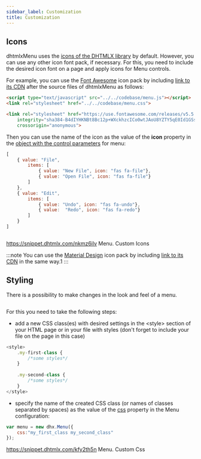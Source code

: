 ```yaml
---
sidebar_label: Customization
title: Customization
---
```



          

Icons
------------

dhtmlxMenu uses the [icons of the DHTMLX library](/helpers/icon) by default. However, you can use any other icon font pack, if necessary. For this, you need to include the desired icon font on 
a page and apply icons for Menu controls.

For example, you can use the [Font Awesome](https://fontawesome.com/) icon pack by including [link to its CDN](https://fontawesome.com/how-to-use/on-the-web/setup/getting-started?using=web-fonts-with-css) 
after the source files of dhtmlxMenu as follows:

~~~html
<script type="text/javascript" src="../../codebase/menu.js"></script>
<link rel="stylesheet" href="../../codebase/menu.css">

<link rel="stylesheet" href="https://use.fontawesome.com/releases/v5.5.0/css/all.css" 
	integrity="sha384-B4dIYHKNBt8Bc12p+WXckhzcICo0wtJAoU8YZTY5qE0Id1GSseTk6S+L3BlXeVIU" 
    crossorigin="anonymous">
~~~

Then you can use the name of the icon as the value of the <strong>icon</strong> property in the [object with the control parameters](/menu/from_script#jsonformattemplates) for menu:

~~~js
[
	{ value: "File", 
    	items: [
    		{ value: "New File", icon: "fas fa-file"},
    		{ value: "Open File", icon: "fas fa-file"}   
    	]
    },
    { value: "Edit",
	    items: [
			{ value: "Undo", icon: "fas fa-undo"},
			{ value:  "Redo", icon: "fas fa-redo"}						
		]
	}
]
~~~

<img src="menu/custom_icons.png" alt=""/>

https://snippet.dhtmlx.com/nkmz6ilv	Menu. Custom Icons

:::note
You can use the [Material Design](https://materialdesignicons.com/) icon pack by including [link to its CDN](https://cdnjs.cloudflare.com/ajax/libs/MaterialDesign-Webfont/2.5.94/css/materialdesignicons.css) in the same way.1
:::

Styling 
-----------

There is a possibility to make changes in the look and feel of a menu. 

<img style="margin: 0px 0px 0px 20px; display: block;" src="menu/custom_menu.png" alt=""/>

For this you need to take the following steps:

- add a new CSS class(es) with desired settings in the &lt;style&gt; section of your HTML page or in your file with styles (don't forget to include your file on the page in this case)

~~~js
<style>
	.my-first-class {
		/*some styles*/
	}
    
    .my-second-class {
		/*some styles*/
	}
</style>
~~~

- specify the name of the created CSS class (or names of classes separated by spaces) as the value of the [css](/menu/api/menu_css_config) property in the Menu configuration:

~~~js
var menu = new dhx.Menu({
    css:"my_first_class my_second_class"
});
~~~

https://snippet.dhtmlx.com/kfy2th5n	Menu. Custom Css
